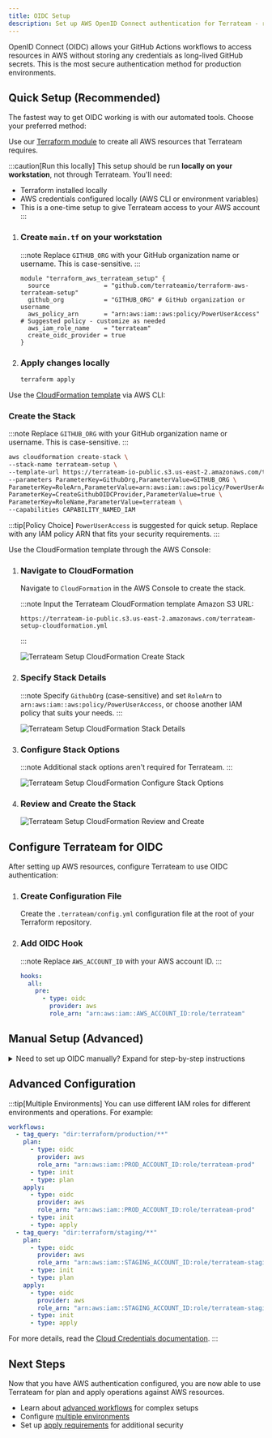 ```yaml
---
title: OIDC Setup
description: Set up AWS OpenID Connect authentication for Terrateam - recommended for production
---
```



<Card title="What is OIDC?" icon="information">
OpenID Connect (OIDC) allows your GitHub Actions workflows to access resources in AWS without storing any credentials as long-lived GitHub secrets. This is the most secure authentication method for production environments.
</Card>

## Quick Setup (Recommended)

The fastest way to get OIDC working is with our automated tools. Choose your preferred method:

<Tabs>
  <TabItem label="Terraform">

Use our [Terraform module](https://github.com/terrateamio/terraform-aws-terrateam-setup) to create all AWS resources that Terrateam requires.

:::caution[Run this locally]
This setup should be run **locally on your workstation**, not through Terrateam. You'll need:
- Terraform installed locally
- AWS credentials configured locally (AWS CLI or environment variables)
- This is a one-time setup to give Terrateam access to your AWS account
:::

<Steps>

1. ### Create `main.tf` on your workstation

   :::note
   Replace `GITHUB_ORG` with your GitHub organization name or username. This is case-sensitive.
   :::

   ```hcl
   module "terraform_aws_terrateam_setup" {
     source               = "github.com/terrateamio/terraform-aws-terrateam-setup"
     github_org           = "GITHUB_ORG" # GitHub organization or username
     aws_policy_arn       = "arn:aws:iam::aws:policy/PowerUserAccess"  # Suggested policy - customize as needed
     aws_iam_role_name    = "terrateam"
     create_oidc_provider = true
   }
   ```

2. ### Apply changes locally

   ```sh
   terraform apply
   ```

</Steps>

  </TabItem>
  <TabItem label="AWS CLI">

Use the [CloudFormation template](https://terrateam-io-public.s3.us-east-2.amazonaws.com/terrateam-setup-cloudformation.yml) via AWS CLI:

### Create the Stack

:::note
Replace `GITHUB_ORG` with your GitHub organization name or username. This is case-sensitive.
:::

```sh
aws cloudformation create-stack \
--stack-name terrateam-setup \
--template-url https://terrateam-io-public.s3.us-east-2.amazonaws.com/terrateam-setup-cloudformation.yml \
--parameters ParameterKey=GithubOrg,ParameterValue=GITHUB_ORG \
ParameterKey=RoleArn,ParameterValue=arn:aws:iam::aws:policy/PowerUserAccess \
ParameterKey=CreateGithubOIDCProvider,ParameterValue=true \
ParameterKey=RoleName,ParameterValue=terrateam \
--capabilities CAPABILITY_NAMED_IAM
```

:::tip[Policy Choice]
`PowerUserAccess` is suggested for quick setup. Replace with any IAM policy ARN that fits your security requirements.
:::

  </TabItem>
  <TabItem label="AWS Console">

Use the CloudFormation template through the AWS Console:

<Steps>

1. ### Navigate to CloudFormation

   Navigate to `CloudFormation` in the AWS Console to create the stack.

   :::note
   Input the Terrateam CloudFormation template Amazon S3 URL:
   ```
   https://terrateam-io-public.s3.us-east-2.amazonaws.com/terrateam-setup-cloudformation.yml
   ```
   :::

   ![Terrateam Setup CloudFormation Create Stack](../../../../assets/cloudformation-create-stack.png)

2. ### Specify Stack Details

   :::note
   Specify `GithubOrg` (case-sensitive) and set `RoleArn` to `arn:aws:iam::aws:policy/PowerUserAccess`, or choose another IAM policy that suits your needs.
   :::
   
   ![Terrateam Setup CloudFormation Stack Details](../../../../assets/cloudformation-stack-details.png)

3. ### Configure Stack Options

   :::note
   Additional stack options aren't required for Terrateam.
   :::

   ![Terrateam Setup CloudFormation Configure Stack Options](../../../../assets/cloudformation-configure-stack-options.png)

4. ### Review and Create the Stack

   ![Terrateam Setup CloudFormation Review and Create](../../../../assets/cloudformation-review-and-create.png)

</Steps>

  </TabItem>
</Tabs>

## Configure Terrateam for OIDC

After setting up AWS resources, configure Terrateam to use OIDC authentication:

<Steps>

1. ### Create Configuration File

   Create the `.terrateam/config.yml` configuration file at the root of your Terraform repository.

2. ### Add OIDC Hook

   :::note
   Replace `AWS_ACCOUNT_ID` with your AWS account ID.
   :::

   ```yml
   hooks:
     all:
       pre:
         - type: oidc
           provider: aws
           role_arn: "arn:aws:iam::AWS_ACCOUNT_ID:role/terrateam"
   ```

</Steps>

## Manual Setup (Advanced)

<details>
  <summary>Need to set up OIDC manually? Expand for step-by-step instructions</summary>

For custom configurations or when you need to understand exactly what resources are being created:

<Steps>

1. ### Create OIDC Provider

   Create the OIDC provider in AWS to trust GitHub's identity provider:

   ```sh
   aws iam create-open-id-connect-provider \
   --url https://token.actions.githubusercontent.com \
   --client-id-list sts.amazonaws.com \
   --thumbprint-list 6938fd4d98bab03faadb97b34396831e3780aea1 1c58a3a8518e8759bf075b76b750d4f2df264fcd
   ```

2. ### Create Trust Policy

   Create a local file on your workstation named `trustpolicy.json`. This defines the policy allowing AWS to trust GitHub's OIDC as a federated identity.

   :::note
   Replace `AWS_ACCOUNT_ID` and `GITHUB_ORG` with your actual values. `GITHUB_ORG` is case-sensitive and represents your GitHub organization name or username.
   :::

   ```json
   {
     "Version": "2012-10-17",
     "Statement": [
       {
         "Effect": "Allow",
         "Principal": {
           "Federated": "arn:aws:iam::AWS_ACCOUNT_ID:oidc-provider/token.actions.githubusercontent.com"
         },
         "Action": "sts:AssumeRoleWithWebIdentity",
         "Condition": {
           "StringLike": {
             "token.actions.githubusercontent.com:sub": "repo:GITHUB_ORG/*"
           },
           "StringEquals": {
             "token.actions.githubusercontent.com:aud": "sts.amazonaws.com"
           }
         }
       }
     ]
   }
   ```

   **Example Trust Policies:**
   - [Single repository access](https://github.com/terrateamio/terrateam-example/blob/main/aws/oidc/trustpolicy/single-repository/trustpolicy.json)
   - [Multiple repositories access](https://github.com/terrateamio/terrateam-example/blob/main/aws/oidc/trustpolicy/multiple-repositories/trustpolicy.json)

3. ### Create IAM Role

   Create the `terrateam` IAM role using the trust policy:

   ```sh
   aws iam create-role \
   --role-name terrateam \
   --assume-role-policy-document file://trustpolicy.json
   ```

4. ### Attach Permissions Policy

   Attach an IAM policy to give the role necessary permissions. We suggest `PowerUserAccess` as a starting point:

   ```sh
   aws iam attach-role-policy \
   --policy-arn arn:aws:iam::aws:policy/PowerUserAccess \
   --role-name terrateam
   ```

   :::note[Choose Your Policy]
   `PowerUserAccess` is just a suggestion. Choose the policy that best fits your security requirements:
   - **PowerUserAccess** - Broad permissions, good for testing
   - **Custom policy** - More restrictive, recommended for production
   - **Other AWS managed policies** - Based on your specific needs
   :::

5. ### Configure Terrateam

   Follow the [Configure Terrateam for OIDC](#configure-terrateam-for-oidc) section above to complete your setup.

</Steps>

</details>

## Advanced Configuration

:::tip[Multiple Environments]
You can use different IAM roles for different environments and operations. For example:

```yml
workflows:
  - tag_query: "dir:terraform/production/**"
    plan:
      - type: oidc
        provider: aws
        role_arn: "arn:aws:iam::PROD_ACCOUNT_ID:role/terrateam-prod"
      - type: init
      - type: plan
    apply:
      - type: oidc
        provider: aws
        role_arn: "arn:aws:iam::PROD_ACCOUNT_ID:role/terrateam-prod"
      - type: init
      - type: apply
  - tag_query: "dir:terraform/staging/**"
    plan:
      - type: oidc
        provider: aws
        role_arn: "arn:aws:iam::STAGING_ACCOUNT_ID:role/terrateam-staging"
      - type: init
      - type: plan
    apply:
      - type: oidc
        provider: aws
        role_arn: "arn:aws:iam::STAGING_ACCOUNT_ID:role/terrateam-staging"
      - type: init
      - type: apply
```

For more details, read the [Cloud Credentials documentation](/advanced-workflows/cloud-credentials).
:::

## Next Steps

Now that you have AWS authentication configured, you are now able to use Terrateam for plan and apply operations against AWS resources.

- Learn about [advanced workflows](/advanced-workflows/) for complex setups
- Configure [multiple environments](/advanced-workflows/multiple-environments)
- Set up [apply requirements](/security-and-compliance/apply-requirements-and-overrides) for additional security

